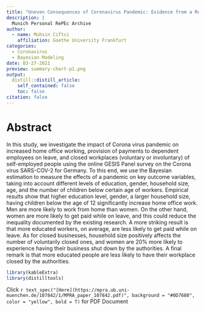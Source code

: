 ```yaml
---
title: "Uneven Consequences of Coronavirus Pandemic: Evidence from a Real Time Survey"
description: | 
  Munich Personal RePEc Archive
author:
  - name: Muhsin Ciftci
    affiliation: Goethe University Frankfurt
categories:
  - Coronavirus
  - Bayesian Modeling
date: 03-27-2021
preview: summary-chart-p1.png
output:
  distill::distill_article:
    self_contained: false
    toc: false
citation: false
---
```


# Abstract
In this study, we investigate the impact of Corona virus pandemic on increased home office working, provision of payments to dependent employees on leave, and closed workplaces (voluntary or involuntary) of self-employed people using the online GESIS Panel survey on the Corona virus SARS-COV-2 for Germany. To this end, we use the Bayesian estimation to measure the effects of a pandemic on key outcome variables, taking into account different levels of education, gender, household size, age, and the number of children below certain age of workers. Empirical results show that higher education level, gender, a larger household size, having children below the age of 12 significantly increase home office work. Men are more likely to work from home than women. On the other hand, women are more likely to get paid while on leave, and this could reduce the inequality documented by the existing research. A more striking result is that more educated workers, on average, are less likely to get paid while on leave. As for closed businesses, household size positively affects the number of voluntarily closed ones, and women are 20% more likely to experience having their business shut down by the authorities. A final remark is that more educated people are less likely to have their workplace closed by the authorities.


```r
library(kableExtra)
library(distilltools)
```

Click `r text_spec("[Here](https://mpra.ub.uni-muenchen.de/107842/1/MPRA_paper_107842.pdf)", background = "#0D7680", color = "yellow", bold = T)` for PDF Document
